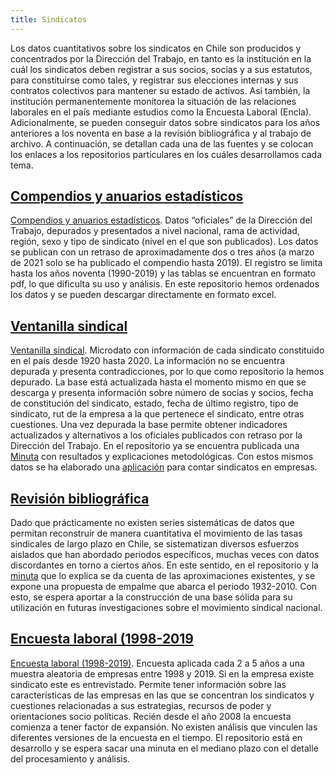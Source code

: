 ```yaml
---
title: Sindicatos
---
```


Los datos cuantitativos sobre los sindicatos en Chile son producidos y concentrados por la Dirección del Trabajo, en tanto es la institución en la cuál los sindicatos deben registrar a sus socios, socias y a sus estatutos, para constituirse como tales, y registrar sus elecciones internas y sus contratos colectivos para mantener su estado de activos. Así también, la institución permanentemente monitorea la situación de las relaciones laborales en el país mediante estudios como la Encuesta Laboral (Encla). Adicionalmente, se pueden conseguir datos sobre sindicatos para los años anteriores a los noventa en base a la revisión bibliográfica y al trabajo de archivo. A continuación, se detallan cada una de las fuentes y se colocan los enlaces a los repositorios particulares en los cuáles desarrollamos cada tema.

## [Compendios y anuarios estadísticos](https://github.com/nicolasrattor/COMPENDIOS_DT)

[Compendios y anuarios estadísticos](https://github.com/nicolasrattor/COMPENDIOS_DT). Datos "oficiales" de la Dirección del Trabajo, depurados y presentados a nivel nacional, rama de actividad, región, sexo y tipo de sindicato (nivel en el que son publicados). Los datos se publican con un retraso de aproximadamente dos o tres años (a marzo de 2021 solo se ha publicado el compendio hasta 2019). El registro se limita hasta los años noventa (1990-2019) y las tablas se encuentran en formato pdf, lo que dificulta su uso y análisis. En este repositorio hemos ordenados los datos y se pueden descargar directamente en formato excel. 

## [Ventanilla sindical](https://github.com/nicolasrattor/Ventanilla_Sindicatos_DT)

[Ventanilla sindical](https://github.com/nicolasrattor/Ventanilla_Sindicatos_DT). Microdato con información de cada sindicato constituido en el país desde 1920 hasta 2020. La información no se encuentra depurada y presenta contradicciones, por lo que como repositorio la hemos depurado. La base está actualizada hasta el momento mismo en que se descarga y presenta información sobre número de socias y socios, fecha de constitución del sindicato, estado, fecha de último registro, tipo de sindicato, rut de la empresa a la que pertenece el sindicato, entre otras cuestiones. Una vez depurada la base permite obtener indicadores actualizados y alternativos a los oficiales publicados con retraso por la Dirección del Trabajo. En el repositorio ya se encuentra publicada una [Minuta](https://github.com/nicolasrattor/Ventanilla_Sindicatos_DT/raw/main/Minuta1/Minuta1.pdf) con resultados y explicaciones metodológicas. Con estos mismos datos se ha elaborado una [aplicación](https://nicolasrattor.shinyapps.io/sindicatos_empresas/) para contar sindicatos en empresas. 

## [Revisión bibliográfica](https://github.com/dpolancon/tasa_afiliacion_sindical)

Dado que prácticamente no existen series sistemáticas de datos que permitan reconstruir de manera cuantitativa el movimiento de las tasas sindicales de largo plazo en Chile, se sistematizan diversos esfuerzos aislados que han abordado periodos específicos, muchas veces con datos discordantes en torno a ciertos años. En este sentido, en el repositorio y la [minuta](https://github.com/ObservatorioSindical/tasa_afiliacion_sindical/raw/main/afiliacion_sindical.pdf) que lo explica se da cuenta de las aproximaciones existentes, y se expone una propuesta de empalme que abarca el periodo 1932-2010. Con esto, se espera aportar a la construcción de una base sólida para su utilización en futuras investigaciones sobre el movimiento sindical nacional.

## [Encuesta laboral (1998-2019](https://github.com/nicolasrattor/Enclas_1998_2019/)

[Encuesta laboral (1998-2019)](https://github.com/nicolasrattor/Enclas_1998_2019/). Encuesta aplicada cada 2 a 5 años a una muestra aleatoria de empresas entre 1998 y 2019. Si en la empresa existe sindicato este es entrevistado. Permite tener información sobre las características de las empresas en las que se concentran los sindicatos y cuestiones relacionadas a sus estrategias, recursos de poder y orientaciones socio políticas. Recién desde el año 2008 la encuesta comienza a tener factor de expansión. No existen análisis que vinculen las diferentes versiones de la encuesta en el tiempo. El repositorio está en desarrollo y se espera sacar una minuta en el mediano plazo con el detalle del procesamiento y análisis. 
